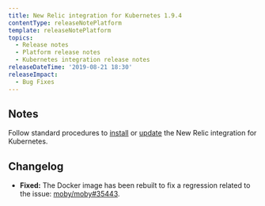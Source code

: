 ```yaml
---
title: New Relic integration for Kubernetes 1.9.4
contentType: releaseNotePlatform
template: releaseNotePlatform
topics:
  - Release notes
  - Platform release notes
  - Kubernetes integration release notes
releaseDateTime: '2019-08-21 18:30'
releaseImpact:
  - Bug Fixes
---
```


## Notes

Follow standard procedures to [install](/docs/integrations/host-integrations/host-integrations-list/kubernetes-monitoring-integration#install) or [update](/docs/integrations/host-integrations/host-integrations-list/kubernetes-monitoring-integration#update) the New Relic integration for Kubernetes.

## Changelog

* **Fixed:** The Docker image has been rebuilt to fix a regression related to the issue: [moby/moby#35443](https://github.com/moby/moby/issues/35443).​
